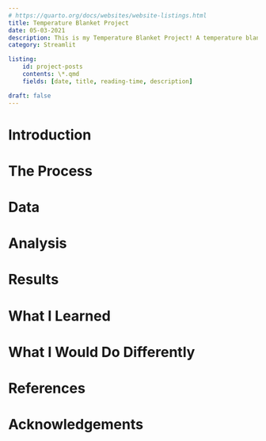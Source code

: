 ```yaml
---
# https://quarto.org/docs/websites/website-listings.html
title: Temperature Blanket Project
date: 05-03-2021
description: This is my Temperature Blanket Project! A temperature blanket is a blanket that you knit or crochet one row a day for a year. The color of the row is determined by the temperature of that day.
category: Streamlit

listing: 
    id: project-posts
    contents: \*.qmd
    fields: [date, title, reading-time, description]

draft: false
---
```


<!-- generate the outline of a report about this project -->

# Introduction

# The Process

::: {#project-posts}
:::

# Data

# Analysis

# Results

# What I Learned

# What I Would Do Differently

# References

# Acknowledgements
